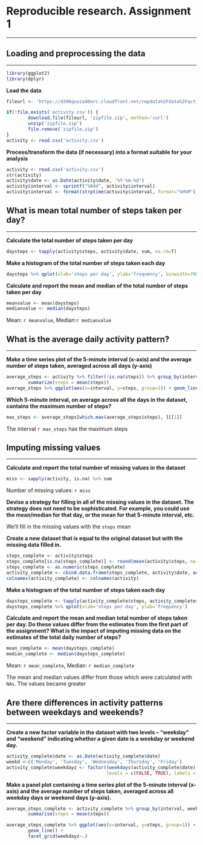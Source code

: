 # Reproducible research. Assignment 1
__________________________
## Loading and preprocessing the data
______________________________

```r
library(ggplot2)
library(dplyr)
```

**Load the data**
```r
fileurl <- 'https://d396qusza40orc.cloudfront.net/repdata%2Fdata%2Factivity.zip'

if(!file.exists('activity.csv')) {
        download.file(fileurl, 'zipfile.zip', method='curl')
        unzip('zipfile.zip')
        file.remove('zipfile.zip')
}
activity <- read.csv('activity.csv')
```

**Process/transform the data (if necessary) into a format suitable for your analysis**
```r
activity <- read.csv('activity.csv')
str(activity)
activity$date <- as.Date(activity$date, '%Y-%m-%d')
activity$interval <- sprintf("%04d", activity$interval)
activity$interval <- format(strptime(activity$interval, format="%H%M"), format = "%H:%M")
```


## What is mean total number of steps taken per day?
_____________________________________________________

**Calculate the total number of steps taken per day**
```r
daysteps <- tapply(activity$steps, activity$date, sum, na.rm=T)
```

**Make a histogram of the total number of steps taken each day**
```r
daysteps %>% qplot(xlab='steps per day', ylab='frequency', binwidth=700)
```

**Calculate and report the mean and median of the total number of steps taken per day**
```r
meanvalue <- mean(daysteps)
medianvalue <- median(daysteps)
```
Mean: `r meanvalue`, Median:`r medianvalue`

## What is the average daily activity pattern?
___________________

**Make a time series plot of the 5-minute interval (x-axis) and the average number of steps taken, averaged across all days (y-axis)**
```r
average_steps <- activity %>% filter(!is.na(steps)) %>% group_by(interval) %>% 
        summarize(steps = mean(steps))
average_steps %>% ggplot(aes(x=interval, y=steps, group=1)) + geom_line()
```

**Which 5-minute interval, on average across all the days in the dataset, contains the maximum number of steps?**
```r
max_steps <- average_steps[which.max(average_steps$steps), ][[1]]
```
The interval `r max_steps` has the maximum steps

## Imputing missing values
__________________________
**Calculate and report the total number of missing values in the dataset**
```r
miss <- sapply(activity, is.na) %>% sum
```
Number of missing values: `r miss`

**Devise a strategy for filling in all of the missing values in the dataset. The strategy does not need to be sophisticated. For example, you could use the mean/median for that day, or the mean for that 5-minute interval, etc.**

We'll fill in the missing values with the `steps` mean

**Create a new dataset that is equal to the original dataset but with the missing data filled in.**
```r
steps_complete <- activity$steps
steps_complete[is.na(steps_complete)] <- round(mean(activity$steps, na.rm = T), digits=0)
steps_complete <- as.numeric(steps_complete)
activity_complete <- cbind.data.frame(steps_complete, activity$date, activity$interval)
colnames(activity_complete) <- colnames(activity)
```

**Make a histogram of the total number of steps taken each day**
```r
daysteps_complete <- tapply(activity_complete$steps, activity_complete$date, sum)
daysteps_complete %>% qplot(xlab='steps per day', ylab='frequency')
```

**Calculate and report the mean and median total number of steps taken per day. Do these values differ from the estimates from the first part of the assignment? What is the impact of imputing missing data on the estimates of the total daily number of steps?**
```r
mean_complete <- mean(daysteps_complete)
median_complete <- median(daysteps_complete)
```
Mean: `r mean_complete`, Median: `r median_complete`

The mean and median values differ from those which were calculated with `NAs`. The values became greater

## Are there differences in activity patterns between weekdays and weekends?
___________________
**Create a new factor variable in the dataset with two levels – “weekday” and “weekend” indicating whether a given date is a weekday or weekend day.**
```r
activity_complete$date <- as.Date(activity_complete$date)
weekd <-c('Monday', 'Tuesday', 'Wednesday', 'Thursday', 'Friday')
activity_complete$weekdayz <- factor((weekdays(activity_complete$date) %in% weekd),
                                     levels = c(FALSE, TRUE), labels = c('weekend', 'weekday'))
```
**Make a panel plot containing a time series plot of the 5-minute interval (x-axis) and the average number of steps taken, averaged across all weekday days or weekend days (y-axis).**
```r
average_steps_complete <- activity_complete %>% group_by(interval, weekdayz) %>%
        summarise(steps = mean(steps))

average_steps_complete %>% ggplot(aes(x=interval, y=steps, group=1)) +
        geom_line() + 
        facet_grid(weekdayz~.)
        
```

